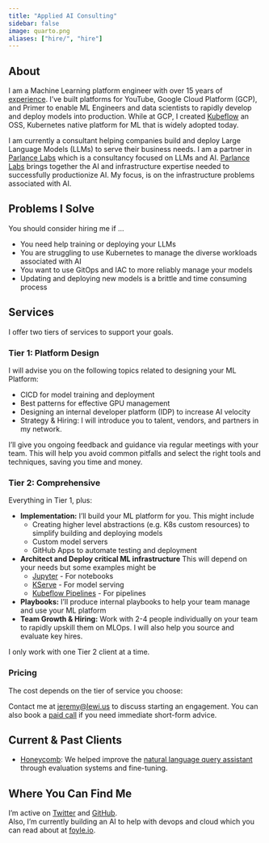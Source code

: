 ```yaml
---
title: "Applied AI Consulting"
sidebar: false
image: quarto.png
aliases: ["hire/", "hire"]
---
```


## About

I am a Machine Learning platform engineer with over 15 years of [experience](https://www.linkedin.com/in/jeremy-lewi-600aaa8/). 
I've built platforms for YouTube, Google Cloud Platform (GCP), and Primer to enable ML Engineers and data scientists to rapidly 
develop and deploy models into production. While at GCP, I created [Kubeflow](https://www.kubeflow.org/) an OSS, Kubernetes native platform
for ML that is widely adopted today.

I am currently a consultant helping companies build and deploy Large Language Models (LLMs) to serve their business needs.
I am a partner in [Parlance Labs](https://parlance-labs.com/) which is a consultancy focused on LLMs and AI. 
[Parlance Labs](https://parlance-labs.com/) brings together the AI and infrastructure expertise needed to successfully
productionize AI. My focus, is on the infrastructure problems associated with AI.

## Problems I Solve

You should consider hiring me if ...

-   You need help training or deploying your LLMs
-   You are struggling to use Kubernetes to manage the diverse workloads associated with AI
-   You want to use GitOps and IAC to more reliably manage your models
-   Updating and deploying new models is a brittle and time consuming process

## Services

I offer two tiers of services to support your goals.

### Tier 1: Platform Design

I will advise you on the following topics related to designing your ML Platform:

-   CICD for model training and deployment
-   Best patterns for effective GPU management
-   Designing an internal developer platform (IDP) to increase AI velocity
-   Strategy & Hiring: I will introduce you to talent, vendors, and partners in my network.

I'll give you ongoing feedback and guidance via regular meetings with your team. This will help you avoid common pitfalls and select the right tools and techniques, saving you time and money. 

### Tier 2: Comprehensive

Everything in Tier 1, plus:

-  **Implementation:** I'll build your ML platform for you. This might include
   - Creating higher level abstractions (e.g. K8s custom resources) to simplify building and deploying models
   - Custom model servers
   - GitHub Apps to automate testing and deployment
-  **Architect and Deploy critical ML infrastructure** This will depend on your needs but some examples might be
   - [Jupyter](https://jupyter.org/) - For notebooks
   - [KServe](https://kserve.github.io/website/latest/) - For model serving
   - [Kubeflow Pipelines](https://www.kubeflow.org/docs/components/pipelines/v1/introduction/) - For pipelines
-  **Playbooks:** I'll produce internal playbooks to help your team manage and use your ML platform
-  **Team Growth & Hiring:** Work with 2-4 people individually on your team to rapidly upskill them on MLOps.  I will also help you source and evaluate key hires.

I only work with one Tier 2 client at a time.

### Pricing

The cost depends on the tier of service you choose:

Contact me at [jeremy@lewi.us](mailto:jeremy@lewi.us) to discuss starting an engagement.  You can also book a [paid call](https://calendly.com/jeremy-lewi/60min) if you need immediate short-form advice.

## Current & Past Clients

-   [Honeycomb](https://www.honeycomb.io/): We helped improve the [natural language query assistant](https://www.honeycomb.io/blog/introducing-query-assistant) through evaluation systems and fine-tuning.

## Where You Can Find Me

I’m active on [Twitter](https://twitter.com/jeremylewi) and [GitHub](https://github.com/jlewi).  
Also, I'm currently building an AI to help with devops and cloud which you can read about at [foyle.io](https://foyle.io/).